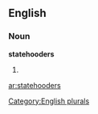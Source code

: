 
==English==

===Noun===
'''statehooders'''

# {{plural of|[[statehooder]]}}

[[Category:English plurals]]

[[ar:statehooders]]